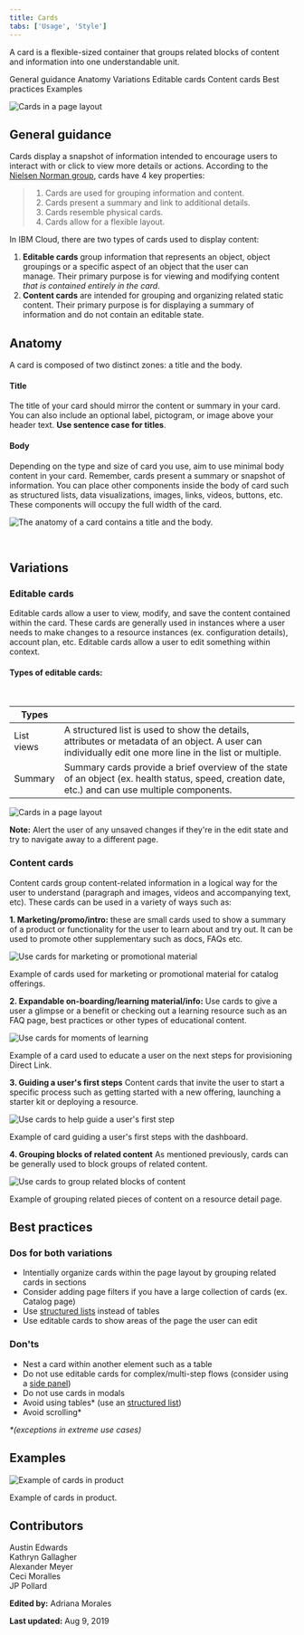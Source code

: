 ```yaml
---
title: Cards
tabs: ['Usage', 'Style']
---
```



<PageDescription>

A card is a flexible-sized container that groups related blocks of content and information into one understandable unit. 

</PageDescription>

<AnchorLinks>
  <AnchorLink>General guidance</AnchorLink>
  <AnchorLink>Anatomy</AnchorLink>
  <AnchorLink>Variations</AnchorLink>
  <AnchorLink>Editable cards</AnchorLink>
  <AnchorLink>Content cards</AnchorLink>
  <AnchorLink>Best practices</AnchorLink>
  <AnchorLink>Examples</AnchorLink>
</AnchorLinks>



<Row>
  <Column colMd={8} noGutterSm>

  ![Cards in a page layout](images/cards-hero.png)

  </Column>
</Row>


## General guidance

Cards display a snapshot of information intended to encourage users to interact with or click to view more details or actions. According to the [Nielsen Norman group](https://www.nngroup.com/articles/cards-component/), cards have 4 key properties:

> 1. Cards are used for grouping information and content.
> 1. Cards present a summary and link to additional details.
> 1. Cards resemble physical cards. 
> 1. Cards allow for a flexible layout. 

In IBM Cloud, there are two types of cards used to display content:

1. **Editable cards** group information that represents an object, object groupings or a specific aspect of an object that the user can manage. Their primary purpose is for viewing and modifying content *that is contained entirely in the card*. 
2. **Content cards** are intended for grouping and organizing related static content. Their primary purpose is for displaying a summary of information and do not contain an editable state.

## Anatomy

A card is composed of two distinct zones: a title and  the body. 

#### Title

The title of your card should mirror the content or summary in your card. You can also include an optional label, pictogram, or image above your header text. **Use sentence case for titles**.

#### Body 

Depending on the type and size of card you use, aim to use minimal body content in your card. Remember, cards present a summary or snapshot of information. You can place other components inside the body of card such as structured lists, data visualizations, images, links,  videos, buttons, etc. These components will occupy the full width of the card.  

<Column colMd={8} noGutterSm>

![The anatomy of a card contains a title and the body.](images/card-anatomy.png)

</Column>




<br />

<Row>

  <Column colLg="4" colMd="4">

  <DoDontExample
  type="do"
  aspectRatio="2:2"
  color="light"
  text="Card titles can wrap up to 2 lines"
/>
</Column>

<Column colLg="4" colMd="4">

<DoDontExample
  type="dont"
  aspectRatio="2:2"
  color="light"
  text="Scrolling is not allowed in the body of a card."
/>

  </Column>

</Row>




## Variations



### Editable cards

Editable cards allow a user to view, modify, and save the content contained within the card. These cards are generally used in instances where a user needs to make changes to a resource instances (ex. configuration details), account plan, etc. Editable cards allow a user to edit something within context. 

#### Types of editable cards:

<br />
<Row>
  <Column colMd={8} noGutterSm>

| Types          |                                                                                                                                                                                                                                                                                                                                                                                          |
|----------------|------------------------------------------------------------------------------------------------------------------------------------------------------------------------------------------------------------------------------------------------------------------------------------------------------------------------------------------------------------------------------------------|
| List views     | A structured list is used to show the details, attributes or metadata of an object. A user can individually edit one more line in the list or multiple.                        |
| Summary        | Summary cards provide a brief overview of the state of an object (ex. health status, speed, creation date, etc.) and can use multiple components.                                                                                              |

 </Column>
</Row>


<Row>
  <Column colMd={8}>

  ![Cards in a page layout](images/editable-cards.png)

  </Column>
</Row>


**Note:** Alert the user of any unsaved changes if they're in the edit state and try to navigate away to a different page.

### Content cards

Content cards group content-related information in a logical way for the user to understand (paragraph and images, videos and accompanying text, etc). These cards can be used in a variety of ways such as:

**1. Marketing/promo/intro:** these are small cards used to show a summary of a product or functionality for the user to learn about and try out. It can be used to promote other supplementary such as docs, FAQs etc.


<Row>
  <Column colMd={8}>

  ![Use cards for marketing or promotional material](images/marketing-example.png)

  <Caption>Example of cards used for marketing or promotional material for catalog offerings.</Caption>
  </Column>
</Row>

**2. Expandable on-boarding/learning material/info:** Use cards to give a user a glimpse or a benefit or checking out a learning resource such as an FAQ page, best practices or other types of educational content.


<Row>
  <Column colMd={8}>

  ![Use cards for moments of learning](images/learning-example.png)

  <Caption>Example of a card used to educate a user on the next steps for provisioning Direct Link.</Caption>

  </Column>
</Row>

**3. Guiding a user's first steps**
Content cards that invite the user to start a specific process such as getting started with a new offering, launching a starter kit or deploying a resource. 


<Row>
  <Column colMd={8}>

  ![Use cards to help guide a user's first step](images/first-step-example.png)

  <Caption>Example of card guiding a user's first steps with the dashboard.</Caption>

  </Column>
</Row>

**4. Grouping blocks of related content**
As mentioned previously, cards can be generally used to block groups of related content. 



<Row>
  <Column colMd={8}>

  ![Use cards to group related blocks of content](images/content-blocks-example.png)

  <Caption>Example of grouping related pieces of content on a resource detail page.</Caption>

  </Column>
</Row>


## Best practices


### Dos for both variations

- Intentially organize cards within the page layout by grouping related cards in sections
- Consider adding page filters if you have a large collection of cards (ex. Catalog page)
- Use [structured lists](https://www.carbondesignsystem.com/components/structured-list/code) instead of tables
- Use editable cards to show areas of the page the user can edit



### Don'ts 

- Nest a card within another element such as a table
- Do not use editable cards for complex/multi-step flows (consider using a [side panel](https://pages.github.ibm.com/ibmcloud/cloud-ux-patterns/Views/SidePanel/usage/))
- Do not use cards in modals
- Avoid using tables* (use an [structured list](https://www.carbondesignsystem.com/components/structured-list/code))
- Avoid scrolling* 

_*(exceptions in extreme use cases)_





## Examples 

<Row>
  <Column colMd={8}>

  ![Example of cards in product](images/example-in-product.png)

  <Caption>Example of cards in product. </Caption>

  </Column>
</Row>




## Contributors

Austin Edwards  
Kathryn Gallagher    
Alexander Meyer  
Ceci Moralles  
JP Pollard 

**Edited by:** Adriana Morales

**Last updated:** Aug 9, 2019